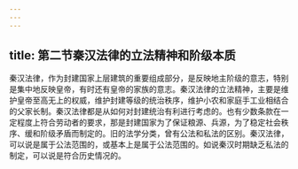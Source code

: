 ```yaml
---
---
---
```

title: 第二节秦汉法律的立法精神和阶级本质
---



秦汉法律，作为封建国家上层建筑的重要组成部分，是反映地主阶级的意志，特别是集中地反映皇帝，有时还有皇帝的家族的意志。秦汉法律的立法精神，主要是维护皇帝至高无上的权威，维护封建等级的统治秩序，维护小农和家庭手工业相结合的父家长制。秦汉法律都是从如何对封建统治有利进行考虑的。也有少数条款在一定程度上符合劳动者的要求，那是封建国家为了保证粮源、兵源，为了稳定社会秩序、缓和阶级矛盾而制定的。旧的法学分类，曾有公法和私法的区别。秦汉法律，可以说是属于公法范围的，或基本上是属于公法范围的。如说秦汉时期缺乏私法的制定，可以说是符合历史情况的。